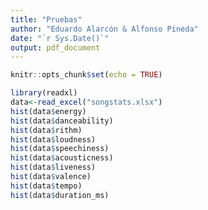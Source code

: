 ```yaml
---
title: "Pruebas"
author: "Eduardo Alarcón & Alfonso Pineda"
date: "`r Sys.Date()`"
output: pdf_document
---
```


```r
knitr::opts_chunk$set(echo = TRUE)
```

```r
library(readxl)
data<-read_excel("songstats.xlsx")
hist(data$energy)
hist(data$danceability)
hist(data$rithm)
hist(data$loudness)
hist(data$speechiness)
hist(data$acousticness)
hist(data$liveness)
hist(data$valence)
hist(data$tempo)
hist(data$duration_ms)

```